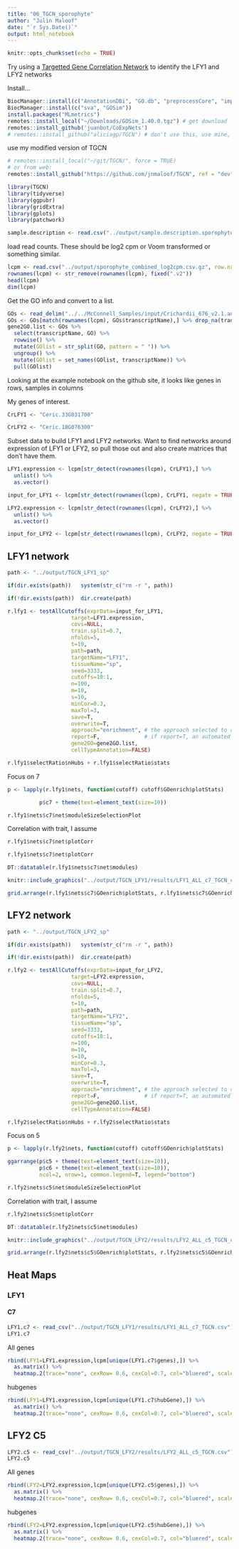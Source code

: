 ```yaml
---
title: "06_TGCN_sporophyte"
author: "Julin Maloof"
date: "`r Sys.Date()`"
output: html_notebook
---
```


```r
knitr::opts_chunk$set(echo = TRUE)
```

Try using a [Targetted Gene Correlation Network](https://www.nature.com/articles/s41598-024-67329-7) to identify the LFY1 and LFY2 networks

Install...
```r
BiocManager::install(c("AnnotationDBi", "GO.db", "preprocessCore", "impute", "rrvgo", "ComplexHeatmap"))
BiocManager::install(c("sva", "GOSim"))
install.packages("MLmetrics")
remotes::install_local("~/Downloads/GOSim_1.40.0.tgz") # get download link from https://bioconductor.org/packages/3.18/bioc/html/GOSim.html
remotes::install_github('juanbot/CoExpNets') 
# remotes::install_github("aliciagp/TGCN") # don't use this, use mine, see below!
```

use my modified version of TGCN
```r
# remotes::install_local("~/git/TGCN/", force = TRUE)
# or from web:
remotes::install_github("https://github.com/jnmaloof/TGCN", ref = "dev")
```


```r
library(TGCN)
library(tidyverse)
library(ggpubr)
library(gridExtra)
library(gplots)
library(patchwork)
```

```r
sample.description <- read.csv("../output/sample.description.sporophyte.all.csv")
```


load read counts. These should be log2 cpm or Voom transformed or something similar.

```r
lcpm <- read.csv("../output/sporophyte_combined_log2cpm.csv.gz", row.names = 1, check.names = FALSE) 
rownames(lcpm) <- str_remove(rownames(lcpm), fixed(".v2"))
head(lcpm)
dim(lcpm)
```
Get the GO info and convert to a list.
```r
GOs <- read_delim("../../McConnell_Samples/input/Crichardii_676_v2.1.annotation_info.txt")
GOs <- GOs[match(rownames(lcpm), GOs$transcriptName),] %>% drop_na(transcriptName)
gene2GO.list <- GOs %>% 
  select(transcriptName, GO) %>%
  rowwise() %>%
  mutate(GOlist = str_split(GO, pattern = " ")) %>%
  ungroup() %>%
  mutate(GOlist = set_names(GOlist, transcriptName)) %>%
  pull(GOlist)
```

Looking at the example notebook on the github site, it looks like genes in rows, samples in columns

My genes of interest.
```r
CrLFY1 <- "Ceric.33G031700"

CrLFY2 <- "Ceric.18G076300"
```

Subset data to build LFY1 and LFY2 networks.  Want to find networks around expression of LFY1 or LFY2, so pull those out and also create matrices that don't have them.
```r
LFY1.expression <- lcpm[str_detect(rownames(lcpm), CrLFY1),] %>%
  unlist() %>%
  as.vector()

input_for_LFY1 <- lcpm[str_detect(rownames(lcpm), CrLFY1, negate = TRUE),]

LFY2.expression <- lcpm[str_detect(rownames(lcpm), CrLFY2),] %>%
  unlist() %>%
  as.vector()

input_for_LFY2 <- lcpm[str_detect(rownames(lcpm), CrLFY2, negate = TRUE),]
```

## LFY1 network
```r
path <- "../output/TGCN_LFY1_sp"

if(dir.exists(path))   system(str_c("rm -r ", path))

if(!dir.exists(path))  dir.create(path)

r.lfy1 <- testAllCutoffs(exprData=input_for_LFY1,
                    target=LFY1.expression,
                    covs=NULL,
                    train.split=0.7,
                    nfolds=5,
                    t=10,
                    path=path,
                    targetName="LFY1",
                    tissueName="sp",
                    seed=3333,
                    cutoffs=10:1,
                    n=100, 
                    m=10, 
                    s=10, 
                    minCor=0.3,
                    maxTol=3,
                    save=T,
                    overwrite=T,
                    approach="enrichment", # the approach selected to complete the seed modules
                    report=F,              # if report=T, an automated report will be created
                    gene2GO=gene2GO.list,
                    cellTypeAnnotation=FALSE)
```



```r
r.lfy1$selectRatio$nHubs + r.lfy1$selectRatio$stats
```
Focus on 7

```r
p <- lapply(r.lfy1$nets, function(cutoff) cutoff$GOenrich$plotStats) 

          p$c7 + theme(text=element_text(size=10))
```


```r
r.lfy1$nets$c7$net$moduleSizeSelectionPlot
```

Correlation with trait, I assume
```r
r.lfy1$nets$c7$net$plotCorr
```

```r
r.lfy1$nets$c7$net$plotCorr
```


```r
DT::datatable(r.lfy1$nets$c7$net$modules)
```



```r
knitr::include_graphics("../output/TGCN_LFY1/results/LFY1_ALL_c7_TGCN_crossTabPlot.png")
```


```r
grid.arrange(r.lfy1$nets$c7$GOenrich$plotStats, r.lfy1$nets$c7$GOenrich$plotNterms, nrow=2)
```


## LFY2 network
```r
path <- "../output/TGCN_LFY2_sp"

if(dir.exists(path))   system(str_c("rm -r ", path))

if(!dir.exists(path))  dir.create(path)

r.lfy2 <- testAllCutoffs(exprData=input_for_LFY2,
                    target=LFY2.expression,
                    covs=NULL,
                    train.split=0.7,
                    nfolds=5,
                    t=10,
                    path=path,
                    targetName="LFY2",
                    tissueName="sp",
                    seed=3333,
                    cutoffs=10:1,
                    n=100, 
                    m=10, 
                    s=10, 
                    minCor=0.3,
                    maxTol=3,
                    save=T,
                    overwrite=T,
                    approach="enrichment", # the approach selected to complete the seed modules
                    report=F,              # if report=T, an automated report will be created
                    gene2GO=gene2GO.list,
                    cellTypeAnnotation=FALSE)
```



```r
r.lfy2$selectRatio$nHubs + r.lfy2$selectRatio$stats
```
Focus on 5

```r
p <- lapply(r.lfy2$nets, function(cutoff) cutoff$GOenrich$plotStats) 

ggarrange(p$c5 + theme(text=element_text(size=10)), 
          p$c6 + theme(text=element_text(size=10)), 
          ncol=2, nrow=1, common.legend=T, legend="bottom")
```

```r
r.lfy2$nets$c5$net$moduleSizeSelectionPlot
```

Correlation with trait, I assume

```r
r.lfy2$nets$c5$net$plotCorr
```


```r
DT::datatable(r.lfy2$nets$c5$net$modules)
```

```r
knitr::include_graphics("../output/TGCN_LFY2/results/LFY2_ALL_c5_TGCN_crossTabPlot.png")
```

```r
grid.arrange(r.lfy2$nets$c5$GOenrich$plotStats, r.lfy2$nets$c5$GOenrich$plotNterms, nrow=2)
```


## Heat Maps

### LFY1

#### C7

```r
LFY1.c7 <- read_csv("../output/TGCN_LFY1/results/LFY1_ALL_c7_TGCN.csv")
LFY1.c7
```

All genes
```r
rbind(LFY1=LFY1.expression,lcpm[unique(LFY1.c7$genes),]) %>%
  as.matrix() %>%
  heatmap.2(trace="none", cexRow= 0.6, cexCol=0.7, col="bluered", scale="row")
```
hubgenes
```r
rbind(LFY1=LFY1.expression,lcpm[unique(LFY1.c7$hubGene),]) %>%
  as.matrix() %>%
  heatmap.2(trace="none", cexRow= 0.6, cexCol=0.7, col="bluered", scale="row")
```




## LFY2 C5

```r
LFY2.c5 <- read_csv("../output/TGCN_LFY2/results/LFY2_ALL_c5_TGCN.csv")
LFY2.c5
```

All genes
```r
rbind(LFY2=LFY2.expression,lcpm[unique(LFY2.c5$genes),]) %>%
  as.matrix() %>%
  heatmap.2(trace="none", cexRow= 0.6, cexCol=0.7, col="bluered", scale="row")
```
hubgenes
```r
rbind(LFY2=LFY2.expression,lcpm[unique(LFY2.c5$hubGene),]) %>%
  as.matrix() %>%
  heatmap.2(trace="none", cexRow= 0.6, cexCol=0.7, col="bluered", scale="row")
```